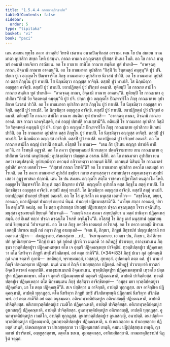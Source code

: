 ```yaml
---
title: "1.5.4.4 กาณมาตุสิกฺขาปท"
tableOfContents: false
sidebar:
  order: 5
type: "tipitaka"
basket: "vi"
book: "paci"
---
```



<DynamicBreadcrumb />

<Division number="230" book="paci">

<Paragraph number="743" book="paci">
เตน สมเยน พุทฺโธ ภควา สาวตฺถิยํ วิหรติ เชตวเน อนาถปิณฺฑิกสฺส อาราเม. เตน โข ปน สมเยน กาณมาตา อุปาสิกา สทฺธา โหติ ปสนฺนา. กาณา คามเก อญฺญตรสฺส ปุริสสฺส ทินฺนา โหติ. อถ โข กาณา มาตุฆรํ อคมาสิ เกนจิเทว กรณีเยน. อถ โข กาณาย สามิโก กาณาย สนฺติเก ทูตํ ปาเหสิ—  “อาคจฺฉตุ กาณา, อิจฺฉามิ กาณาย อาคตนฺ”ติ. อถ โข กาณมาตา อุปาสิกา “กิสฺมิํ วิย ริตฺตหตฺถํ คนฺตุนฺ”ติ ปูวํ ปจิ. ปกฺเก ปูเว อญฺญตโร ปิณฺฑจาริโก ภิกฺขุ กาณมาตาย อุปาสิกาย นิเวสนํ ปาวิสิ. อถ โข กาณมาตา อุปาสิกา ตสฺส ภิกฺขุโน ปูวํ ทาเปสิ. โส นิกฺขมิตฺวา อญฺญสฺส อาจิกฺขิ. ตสฺสปิ ปูวํ ทาเปสิ. โส นิกฺขมิตฺวา อญฺญสฺส อาจิกฺขิ. ตสฺสปิ ปูวํ ทาเปสิ. ยถาปฏิยตฺตํ ปูวํ ปริกฺขยํ อคมาสิ.
</Paragraph>

<Paragraph number="744" book="paci">
ทุติยมฺปิ โข กาณาย สามิโก กาณาย สนฺติเก ทูตํ ปาเหสิ—  “อาคจฺฉตุ กาณา, อิจฺฉามิ กาณาย อาคตนฺ”ติ. ทุติยมฺปิ โข กาณมาตา อุปาสิกา “กิสฺมิํ วิย ริตฺตหตฺถํ คนฺตุนฺ”ติ ปูวํ ปจิ. ปกฺเก ปูเว อญฺญตโร ปิณฺฑจาริโก ภิกฺขุ กาณมาตาย อุปาสิกาย นิเวสนํ ปาวิสิ. อถ โข กาณมาตา อุปาสิกา ตสฺส ภิกฺขุโน ปูวํ ทาเปสิ. โส นิกฺขมิตฺวา อญฺญสฺส อาจิกฺขิ. ตสฺสปิ ปูวํ ทาเปสิ. โส นิกฺขมิตฺวา อญฺญสฺส อาจิกฺขิ. ตสฺสปิ ปูวํ ทาเปสิ. ยถาปฏิยตฺตํ ปูวํ ปริกฺขยํ อคมาสิ.
</Paragraph>

<Paragraph number="745" book="paci">
ตติยมฺปิ โข กาณาย สามิโก กาณาย สนฺติเก ทูตํ ปาเหสิ—  “อาคจฺฉตุ กาณา, อิจฺฉามิ กาณาย อาคตํ. สเจ กาณา นาคจฺฉิสฺสติ, อหํ อญฺญํ ปชาปติํ อาเนสฺสามี”ติ. ตติยมฺปิ โข กาณมาตา อุปาสิกา กิสฺมิํ วิย ริตฺตหตฺถํ คนฺตุนฺติ ปูวํ ปจิ. ปกฺเก ปูเว อญฺญตโร ปิณฺฑจาริโก ภิกฺขุ กาณมาตาย อุปาสิกาย นิเวสนํ ปาวิสิ. อถ โข กาณมาตา อุปาสิกา ตสฺส ภิกฺขุโน ปูวํ ทาเปสิ. โส นิกฺขมิตฺวา อญฺญสฺส อาจิกฺขิ. ตสฺสปิ ปูวํ ทาเปสิ. โส นิกฺขมิตฺวา อญฺญสฺส อาจิกฺขิ. ตสฺสปิ ปูวํ ทาเปสิ. ยถาปฏิยตฺตํ ปูวํ ปริกฺขยํ อคมาสิ. อถ โข กาณาย สามิโก อญฺญํ ปชาปติํ อาเนสิ.
</Paragraph>

<Paragraph number="746" book="paci">
อโสฺสสิ โข กาณา—  “เตน กิร ปุริเสน อญฺญา ปชาปติ อานีตา”ติ. สา โรทนฺตี อฏฺฐาสิ. อถ โข ภควา ปุพฺพณฺหสมยํ นิวาเสตฺวา ปตฺตจีวรมาทาย เยน กาณมาตาย อุปาสิกาย นิเวสนํ เตนุปสงฺกมิ; อุปสงฺกมิตฺวา ปญฺญตฺเต อาสเน นิสีทิ. อถ โข กาณมาตา อุปาสิกา เยน ภควา เตนุปสงฺกมิ; อุปสงฺกมิตฺวา ภควนฺตํ อภิวาเทตฺวา เอกมนฺตํ นิสีทิ. เอกมนฺตํ นิสินฺนํ โข กาณมาตรํ อุปาสิกํ ภควา เอตทโวจ—  “กิสฺสายํ กาณา โรทตี”ติ? อถ โข กาณมาตา อุปาสิกา ภควโต เอตมตฺถํ อาโรเจสิ. อถ โข ภควา กาณมาตรํ อุปาสิกํ ธมฺมิยา กถาย สนฺทเสฺสตฺวา สมาทเปตฺวา สมุตฺเตเชตฺวา สมฺปหํเสตฺวา อุฏฺฐายาสนา ปกฺกามิ.
</Paragraph>

</Division>
<Division number="231" book="paci">

<Paragraph number="747" book="paci">
เตน โข ปน สมเยน อญฺญตโร สตฺโถ ราชคหา ปฏิยาโลกํ คนฺตุกาโม โหติ. อญฺญตโร ปิณฺฑจาริโก ภิกฺขุ ตํ สตฺถํ ปิณฺฑาย ปาวิสิ. อญฺญตโร อุปาสโก ตสฺส ภิกฺขุโน สตฺตุํ ทาเปสิ. โส นิกฺขมิตฺวา อญฺญสฺส อาจิกฺขิ. ตสฺสปิ สตฺตุํ ทาเปสิ. โส นิกฺขมิตฺวา อญฺญสฺส อาจิกฺขิ. ตสฺสปิ สตฺตุํ ทาเปสิ. ยถาปฏิยตฺตํ ปาเถยฺยํ ปริกฺขยํ อคมาสิ. อถ โข โส อุปาสโก เต มนุเสฺส เอตทโวจ—  “อชฺชโณฺห, อยฺยา, อาคเมถ, ยถาปฏิยตฺตํ ปาเถยฺยํ อยฺยานํ ทินฺนํ. ปาเถยฺยํ ปฏิยาเทสฺสามี”ติ. “นาโยฺย สกฺกา อาคเมตุํ, ปยาโต สตฺโถ”ติ อคมํสุ. อถ โข ตสฺส อุปาสกสฺส ปาเถยฺยํ ปฏิยาเทตฺวา ปจฺฉา คจฺฉนฺตสฺส โจรา อจฺฉินฺทิํสุ. มนุสฺสา อุชฺฌายนฺติ ขิยฺยนฺติ วิปาเจนฺติ—  “กถญฺหิ นาม สมณา สกฺยปุตฺติยา น มตฺตํ ชานิตฺวา ปฏิคฺคเหสฺสนฺติ. อยํ อิเมสํ ทตฺวา ปจฺฉา คจฺฉนฺโต โจเรหิ อจฺฉินฺโน”ติ.
</Paragraph>

<Paragraph number="748" book="paci">
อโสฺสสุํ โข ภิกฺขู เตสํ มนุสฺสานํ อุชฺฌายนฺตานํ ขิยฺยนฺตานํ วิปาเจนฺตานํ. อถ โข เต ภิกฺขู ภควโต เอตมตฺถํ อาโรเจสุํ. อถ โข ภควา เอตสฺมิํ นิทาเน เอตสฺมิํ ปกรเณ ธมฺมิํ กถํ กตฺวา ภิกฺขู อามนฺเตสิ—  “เตน หิ, ภิกฺขเว, ภิกฺขูนํ สิกฺขาปทํ ปญฺญเปสฺสามิ ทส อตฺถวเส ปฏิจฺจ—  สํฆสุฏฺฐุตาย, สํฆผาสุตาย …เป…  วินยานุคฺคหาย. เอวญฺจ ปน, ภิกฺขเว, อิมํ สิกฺขาปทํ อุทฺทิเสยฺยาถ—
</Paragraph>

</Division>
<Division number="232" book="paci">

<Paragraph number="749" book="paci">
<Emphasis>“ภิกฺขุํ ปเนว กุลํ อุปคตํ ปูเวหิ วา มนฺเถหิ วา อภิหฏฺฐุํ ปวาเรยฺย, อากงฺขมาเนน ภิกฺขุนา ทฺวตฺติปตฺตปูรา ปฏิคฺคเหตพฺพา ตโต เจ อุตฺตริ ปฏิคฺคเณฺหยฺย ปาจิตฺติยํ. ทฺวตฺติปตฺตปูเร ปฏิคฺคเหตฺวา ตโต นีหริตฺวา ภิกฺขูหิ สทฺธิํ สํวิภชิตพฺพํ. อยํ ตตฺถ สามีจี”</Emphasis>ติ. (*34*:<Emphasis>83</Emphasis>)
</Paragraph>

</Division>
<Division number="233" book="paci">

<Paragraph number="750" book="paci">
<Emphasis>ภิกฺขุํ ปเนว กุลํ อุปคตนฺ</Emphasis>ติ กุลํ นาม จตฺตาริ กุลานิ—  ขตฺติยกุลํ, พฺราหฺมณกุลํ, เวสฺสกุลํ, สุทฺทกุลํ.
</Paragraph>

<Paragraph number="751" book="paci">
<Emphasis>อุปคตนฺ</Emphasis>ติ ตตฺถ คตํ.
</Paragraph>

<Paragraph number="752" book="paci">
<Emphasis>ปูวํ</Emphasis> นาม ยํ กิญฺจิ ปเหณกตฺถาย ปฏิยตฺตํ.
</Paragraph>

<Paragraph number="753" book="paci">
<Emphasis>มนฺถํ</Emphasis> นาม ยํ กิญฺจิ ปาเถยฺยตฺถาย ปฏิยตฺตํ.
</Paragraph>

<Paragraph number="754" book="paci">
<Emphasis>อภิหฏฺฐุํ ปวาเรยฺยา</Emphasis>ติ ยาวตกํ อิจฺฉสิ ตาวตกํ คณฺหาหีติ.
</Paragraph>

<Paragraph number="755" book="paci">
<Emphasis>อากงฺขมาเนนา</Emphasis>ติ อิจฺฉมาเนน.
</Paragraph>

<Paragraph number="756" book="paci">
<Emphasis>ทฺวตฺติปตฺตปูรา ปฏิคฺคเหตพฺพา</Emphasis>ติ เทฺวตโย ปตฺตปูรา ปฏิคฺคเหตพฺพา.
</Paragraph>

<Paragraph number="757" book="paci">
<Emphasis>ตโต เจ อุตฺตริ ปฏิคเณฺหยฺยา</Emphasis>ติ ตตุตฺตริ ปฏิคฺคณฺหาติ, อาปตฺติ ปาจิตฺติยสฺส.
</Paragraph>

<Paragraph number="758" book="paci">
<Emphasis>ทฺวตฺติปตฺตปูเร ปฏิคฺคเหตฺวา</Emphasis> ตโต นิกฺขมนฺเตน ภิกฺขุํ ปสฺสิตฺวา อาจิกฺขิตพฺพํ—  “อมุตฺร มยา ทฺวตฺติปตฺตปูรา ปฏิคฺคหิตา, มา โข ตตฺถ ปฏิคฺคณฺหี”ติ. สเจ ปสฺสิตฺวา น อาจิกฺขติ, อาปตฺติ ทุกฺกฏสฺส. สเจ อาจิกฺขิเต ปฏิคฺคณฺหาติ, อาปตฺติ ทุกฺกฏสฺส.
</Paragraph>

<Paragraph number="759" book="paci">
<Emphasis>ตโต นีหริตฺวา ภิกฺขูหิ สทฺธิํ สํวิภชิตพฺพนฺ</Emphasis>ติ ปฏิกฺกมนํ นีหริตฺวา สํวิภชิตพฺพํ.
</Paragraph>

<Paragraph number="760" book="paci">
<Emphasis>อยํ ตตฺถ สามีจี</Emphasis>ติ อยํ ตตฺถ อนุธมฺมตา.
</Paragraph>

</Division>
<Division number="234" book="paci">

<Paragraph number="761" book="paci">
อติเรกทฺวตฺติปตฺตปูเร อติเรกสญฺญี ปฏิคฺคณฺหาติ, อาปตฺติ ปาจิตฺติยสฺส. อติเรกทฺวตฺติปตฺตปูเร เวมติโก ปฏิคฺคณฺหาติ, อาปตฺติ ปาจิตฺติยสฺส. อติเรกทฺวตฺติปตฺตปูเร อูนกสญฺญี ปฏิคฺคณฺหาติ, อาปตฺติ ปาจิตฺติยสฺส.
</Paragraph>

<Paragraph number="762" book="paci">
อูนกทฺวตฺติปตฺตปูเร อติเรกสญฺญี, อาปตฺติ ทุกฺกฏสฺส. อูนกทฺวตฺติปตฺตปูเร เวมติโก, อาปตฺติ ทุกฺกฏสฺส. อูนกทฺวตฺติปตฺตปูเร อูนกสญฺญี, อนาปตฺติ.
</Paragraph>

</Division>
<Division number="235" book="paci">

<Paragraph number="763" book="paci">
อนาปตฺติ—  ทฺวตฺติปตฺตปูเร ปฏิคฺคณฺหาติ, อูนกทฺวตฺติปตฺตปูเร ปฏิคฺคณฺหาติ, น ปเหณกตฺถาย น ปาเถยฺยตฺถาย ปฏิยตฺตํ เทนฺติ, ปเหณกตฺถาย วา ปาเถยฺยตฺถาย วา ปฏิยตฺตเสสกํ เทนฺติ, คมเน ปฏิปฺปสฺสทฺเธ เทนฺติ, ญาตกานํ ปวาริตานํ, อญฺญสฺสตฺถาย, อตฺตโน ธเนน, อุมฺมตฺตกสฺส, อาทิกมฺมิกสฺสาติ.

</Paragraph>
</Division>

<Paragraph number="764" type="center" book="paci">
กาณมาตุสิกฺขาปทํ นิฏฺฐิตํ จตุตฺถํ.
</Paragraph>